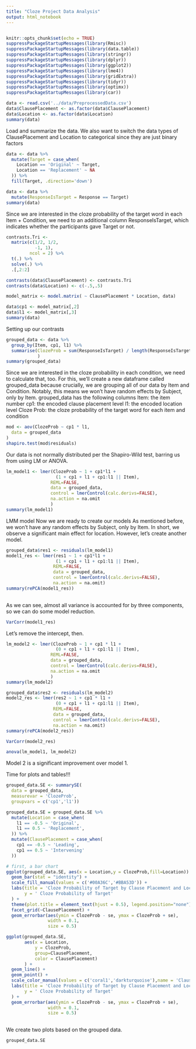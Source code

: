 ```yaml
---
title: "Cloze Project Data Analysis"
output: html_notebook
---
```

```r

```

```r
knitr::opts_chunk$set(echo = TRUE)
suppressPackageStartupMessages(library(Rmisc))
suppressPackageStartupMessages(library(data.table))
suppressPackageStartupMessages(library(stringr))
suppressPackageStartupMessages(library(dplyr))
suppressPackageStartupMessages(library(ggplot2))
suppressPackageStartupMessages(library(lme4))
suppressPackageStartupMessages(library(gridExtra))
suppressPackageStartupMessages(library(tidyr))
suppressPackageStartupMessages(library(optimx))
suppressPackageStartupMessages(library(car))
```

```r
data <- read.csv('../data/PreprocessedData.csv')
data$ClausePlacement <- as.factor(data$ClausePlacement)
data$Location <- as.factor(data$Location)
summary(data)
```
Load and summarize the data. We also want to switch the data types of 
ClausePlacement and Location to categorical since they are just binary factors

```r
data <- data %>%
  mutate(Target = case_when(
    Location == 'Original' ~ Target,
    Location == 'Replacement' ~ NA
  )) %>%
  fill(Target, .direction='down')

data <- data %>%
  mutate(ResponseIsTarget = Response == Target)
summary(data)
```
Since we are interested in the cloze probability of the target word in each 
Item + Condition, we need to an additional column ResponseIsTarget, which 
indicates whether the participants gave Target or not.

```r
contrasts.Tri <- 
  matrix(c(1/2, 1/2,
           -1, 1), 
         ncol = 2) %>%
  t(.) %>%
  solve(.) %>%
  .[,2:2]

contrasts(data$ClausePlacement) <- contrasts.Tri
contrasts(data$Location) <- c(-.5,.5)

model_matrix <- model.matrix( ~ ClausePlacement * Location, data)

data$cp1 <- model_matrix[,2]
data$l1 <- model_matrix[,3]
summary(data)
```
Setting up our contrasts

```r
grouped_data <- data %>% 
  group_by(Item, cp1, l1) %>%
  summarise(ClozeProb = sum(ResponseIsTarget) / length(ResponseIsTarget),
            )
summary(grouped_data)
```
Since we are interested in the cloze probability in each condition, we need to 
calculate that, too. For this, we'll create a new dataframe called grouped_data 
because crucially, we are grouping all of our data by Item and Condition. 
Notably, this means we won't have random effects by Subject, only by Item.
grouped_data has the following columns
Item: the item number
cp1: the encoded clause placement level
l1: the encoded location level
Cloze Prob: the cloze probability of the target word for each item and condition

```r
mod <- aov(ClozeProb ~ cp1 * l1,
  data = grouped_data
)
shapiro.test(mod$residuals)
```
Our data is not normally distributed per the Shapiro-Wild test, barring us from
using LM or ANOVA. 

```r
lm_model1 <- lmer(ClozeProb ~ 1 + cp1*l1 +
                   (1 + cp1 + l1 + cp1:l1 || Item),
                 REML=FALSE, 
                 data = grouped_data,
                 control = lmerControl(calc.derivs=FALSE), 
                 na.action = na.omit
                 )
summary(lm_model1)
```
LMM model
Now we are ready to create our models As mentioned before, we won't have any
random effects by Subject, only by Item. 
In short, we observe a significant main effect for location. However, let's 
create another model.
```r
grouped_data$res1 <- residuals(lm_model1)
model1_res <- lmer(res1 ~ 1 + cp1*l1 +
                   (1 + cp1 + l1 + cp1:l1 || Item),
                  REML=FALSE, 
                  data = grouped_data,
                  control = lmerControl(calc.derivs=FALSE), 
                  na.action = na.omit)
summary(rePCA(model1_res))
                  
```
As we can see, almost all variance is accounted for by three components, so 
we can do some model reduction.
```r
VarCorr(model1_res) 
```
Let's remove the intercept, then.

```r
lm_model2 <- lmer(ClozeProb ~ 1 + cp1 * l1 +
                   (0 + cp1 + l1 + cp1:l1 || Item),
                 REML=FALSE, 
                 data = grouped_data,
                 control = lmerControl(calc.derivs=FALSE), 
                 na.action = na.omit
                 )
summary(lm_model2)
```

```r
grouped_data$res2 <- residuals(lm_model2)
model2_res <- lmer(res2 ~ 1 + cp1 * l1 +
                   (0 + cp1 + l1 + cp1:l1 || Item),
                  REML=FALSE, 
                  data = grouped_data,
                  control = lmerControl(calc.derivs=FALSE), 
                  na.action = na.omit)
summary(rePCA(model2_res))
```
```r
VarCorr(model2_res)
```
```r
anova(lm_model1, lm_model2)
```
Model 2 is a significant improvement over model 1. 


Time for plots and tables!!!

```r
grouped_data.SE <- summarySE(
  data = grouped_data, 
  measurevar = 'ClozeProb',
  groupvars = c('cp1','l1'))

grouped_data.SE = grouped_data.SE %>%
  mutate(Location = case_when(
    l1 == -0.5 ~ 'Original',
    l1 == 0.5 ~ 'Replacement',
  )) %>%
  mutate(ClausePlacement = case_when(
    cp1 == -0.5 ~ 'Leading',
    cp1 == 0.5 ~ 'Intervening'
  ))

# first, a bar chart
ggplot(grouped_data.SE, aes(x = Location,y = ClozeProb,fill=Location)) +
  geom_bar(stat = "identity") +
  scale_fill_manual(values = c('#00A36C','#BBA53D')) +
  labs(title = 'Cloze Probability of Target by Clause Placement and Location',
       y = ' Cloze Probability of Target'
  ) +
  theme(plot.title = element_text(hjust = 0.5), legend.position="none") + 
  facet_grid(~ClausePlacement) + 
  geom_errorbar(aes(ymin = ClozeProb - se, ymax = ClozeProb + se), 
                width = 0.1, 
                size = 0.5)

ggplot(grouped_data.SE, 
       aes(x = Location, 
           y = ClozeProb, 
           group=ClausePlacement, 
           color = ClausePlacement)
       ) +
  geom_line() +
  geom_point() + 
  scale_color_manual(values = c('coral1','darkturquoise'),name = 'Clause Placement') +
  labs(title = 'Cloze Probability of Target by Clause Placement and Location',
       y = ' Cloze Probability of Target'
  ) +
  geom_errorbar(aes(ymin = ClozeProb - se, ymax = ClozeProb + se), 
                width = 0.1, 
                size = 0.5)
  
```
We create two plots based on the grouped data.

```r
grouped_data.SE
```
